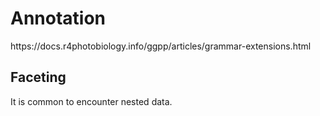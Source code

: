 # Annotation

https://docs.r4photobiology.info/ggpp/articles/grammar-extensions.html


## Faceting

It is common to encounter nested data. 

### 